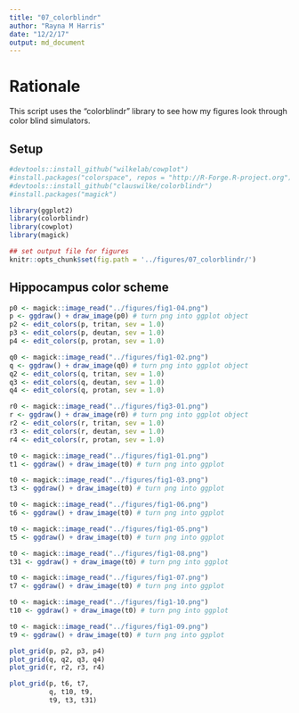```yaml
---
title: "07_colorblindr"
author: "Rayna M Harris"
date: "12/2/17"
output: md_document
---
```

# Rationale

This script uses the "colorblindr" library to see how my figures look through color blind simulators.

## Setup 
```r
#devtools::install_github("wilkelab/cowplot")
#install.packages("colorspace", repos = "http://R-Forge.R-project.org")
#devtools::install_github("clauswilke/colorblindr")
#install.packages("magick")

library(ggplot2)
library(colorblindr)
library(cowplot)
library(magick)

## set output file for figures 
knitr::opts_chunk$set(fig.path = '../figures/07_colorblindr/')
```

## Hippocampus color scheme

```r
p0 <- magick::image_read("../figures/fig1-04.png")
p <- ggdraw() + draw_image(p0) # turn png into ggplot object
p2 <- edit_colors(p, tritan, sev = 1.0)
p3 <- edit_colors(p, deutan, sev = 1.0)
p4 <- edit_colors(p, protan, sev = 1.0)

q0 <- magick::image_read("../figures/fig1-02.png")
q <- ggdraw() + draw_image(q0) # turn png into ggplot object
q2 <- edit_colors(q, tritan, sev = 1.0)
q3 <- edit_colors(q, deutan, sev = 1.0)
q4 <- edit_colors(q, protan, sev = 1.0)

r0 <- magick::image_read("../figures/fig3-01.png")
r <- ggdraw() + draw_image(r0) # turn png into ggplot object
r2 <- edit_colors(r, tritan, sev = 1.0)
r3 <- edit_colors(r, deutan, sev = 1.0)
r4 <- edit_colors(r, protan, sev = 1.0)

t0 <- magick::image_read("../figures/fig1-01.png")
t1 <- ggdraw() + draw_image(t0) # turn png into ggplot

t0 <- magick::image_read("../figures/fig1-03.png")
t3 <- ggdraw() + draw_image(t0) # turn png into ggplot

t0 <- magick::image_read("../figures/fig1-06.png")
t6 <- ggdraw() + draw_image(t0) # turn png into ggplot

t0 <- magick::image_read("../figures/fig1-05.png")
t5 <- ggdraw() + draw_image(t0) # turn png into ggplot

t0 <- magick::image_read("../figures/fig1-08.png")
t31 <- ggdraw() + draw_image(t0) # turn png into ggplot

t0 <- magick::image_read("../figures/fig1-07.png")
t7 <- ggdraw() + draw_image(t0) # turn png into ggplot

t0 <- magick::image_read("../figures/fig1-10.png")
t10 <- ggdraw() + draw_image(t0) # turn png into ggplot

t0 <- magick::image_read("../figures/fig1-09.png")
t9 <- ggdraw() + draw_image(t0) # turn png into ggplot
```

```r
plot_grid(p, p2, p3, p4)
plot_grid(q, q2, q3, q4)
plot_grid(r, r2, r3, r4)
```

```r
plot_grid(p, t6, t7, 
          q, t10, t9,
          t9, t3, t31)
```


